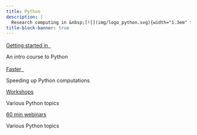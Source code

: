 ```yaml
---
title: Python
description: |
  Research computing in &nbsp;[![](img/logo_python.svg){width="1.3em" fig-alt="noshadow"}](https://www.python.org/)
title-block-banner: true
---
```


:::{layout="[[5, 5], [5, 5]]"}

:::{.card2 .mb-3}

:::{.card-body2}

[Getting started in &nbsp;![](img/logo_python.svg){width="1.2em" fig-alt="noshadow"}](top_intro.qmd){.card-title2 .stretched-link}

[An intro course to Python]{.text-muted}

:::

:::

:::{.card2 .mb-3}

:::{.card-body2}

[Faster &nbsp;![](img/logo_python.svg){width="1.2em" fig-alt="noshadow"}](top_hpc.qmd){.card-title2 .stretched-link}

[Speeding up Python computations]{.text-muted}

:::

:::

:::{.card3 .mb-3}

:::{.card-body2}

[Workshops](ws_webscraping.qmd){.card-title2 .stretched-link}

[Various Python topics]{.text-muted}

:::

:::

:::{.card3 .mb-3}

:::{.card-body2}

[60 min webinars](wb_polars.qmd){.card-title2 .stretched-link}

[Various Python topics]{.text-muted}

:::

:::

::::
